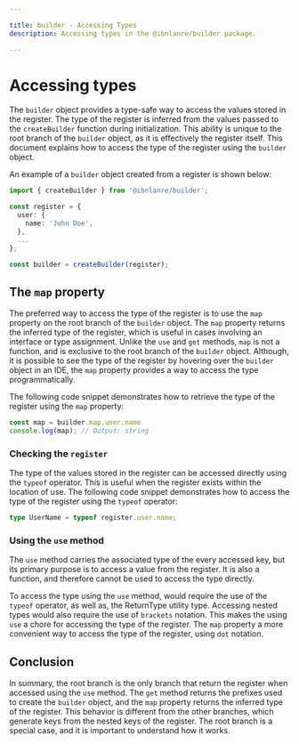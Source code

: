 ```yaml
---

title: builder - Accessing Types
description: Accessing types in the @ibnlanre/builder package.

---
```


# Accessing types

The `builder` object provides a type-safe way to access the values stored in the register. The type of the register is inferred from the values passed to the `createBuilder` function during initialization. This ability is unique to the root branch of the `builder` object, as it is effectively the register itself. This document explains how to access the type of the register using the `builder` object.

An example of a `builder` object created from a register is shown below:

```typescript copy
import { createBuilder } from '@ibnlanre/builder';

const register = {
  user: {
    name: 'John Doe',
  },
  ...
};

const builder = createBuilder(register);
```

## The `map` property

The preferred way to access the type of the register is to use the `map` property on the root branch of the `builder` object. The `map` property returns the inferred type of the register, which is useful in cases involving an interface or type assignment. Unlike the `use` and `get` methods, `map` is not a function, and is exclusive to the root branch of the `builder` object. Although, it is possible to see the type of the register by hovering over the `builder` object in an IDE, the `map` property provides a way to access the type programmatically. 

The following code snippet demonstrates how to retrieve the type of the register using the `map` property:

```typescript copy
const map = builder.map.user.name
console.log(map); // Output: string
```

### Checking the `register`

The type of the values stored in the register can be accessed directly using the `typeof` operator. This is useful when the register exists within the location of use. The following code snippet demonstrates how to access the type of the register using the `typeof` operator:

```typescript copy
type UserName = typeof register.user.name;
```

### Using the `use` method

The `use` method carries the associated type of the every accessed key, but its primary purpose is to access a value from the register. It is also a function, and therefore cannot be used to access the type directly.

To access the type using the `use` method, would require the use of the `typeof` operator, as well as, the ReturnType utility type. Accessing nested types would also require the use of `brackets` notation. This makes the using `use` a chore for accessing the type of the register. The `map` property a more convenient way to access the type of the register, using `dot` notation.

## Conclusion

In summary, the root branch is the only branch that return the register when accessed using the `use` method. The `get` method returns the prefixes used to create the `builder` object, and the `map` property returns the inferred type of the register. This behavior is different from the other branches, which generate keys from the nested keys of the register. The root branch is a special case, and it is important to understand how it works.
